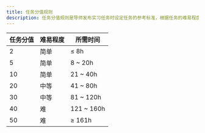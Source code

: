 ```yaml
---
title: 任务分值规则
description: 任务分值规则是导师发布实习任务时设定任务的参考标准，根据任务的难易程度和所需时间来确定任务的分值。
---
```


| 任务分值 | 难易程度 | 所需时间   |
| -------- | -------- | -------- |
| 2        | 简单     | ≤ 8h       |
| 5        | 简单     | 8 ~ 20h    |
| 10       | 简单     | 21 ~ 40h   |
| 20       | 中等     | 41 ~ 80h   |
| 30       | 中等     | 81 ~ 120h  |
| 40       | 难       | 121 ~ 160h |
| 50       | 难       | ≥ 161h     |
